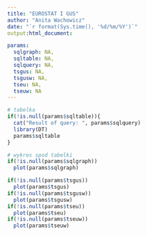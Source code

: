 ---
title: "EUROSTAT I GUS"
author: "Anita Wachowicz"
date: "`r format(Sys.time(), '%d/%m/%Y')`"
output:html_document: 

params:
  sqlgraph: NA,
  sqltable: NA,
  sqlquery: NA,
  tsgus: NA,
  tsgusw: NA,
  tseu: NA,
  tseuw: NA
---


```{r, echo=FALSE}
# tabelka
if(!is.null(params$sqltable)){
  cat("Result of query: ", params$sqlquery)
  library(DT)
  params$sqltable
}
```


```{r, echo=FALSE}
# wykres spod tabelki
if(!is.null(params$sqlgraph))
  plot(params$sqlgraph)

if(!is.null(params$tsgus))
  plot(params$tsgus)
if(!is.null(params$tsgusw))
  plot(params$tsgusw)
if(!is.null(params$tseu))
  plot(params$tseu)
if(!is.null(params$tseuw))
  plot(params$tseuw)
```